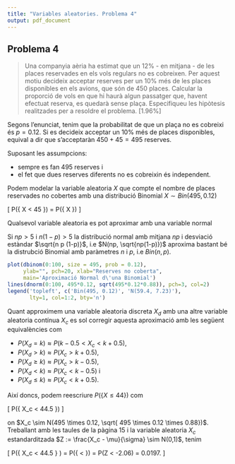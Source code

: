 ```yaml
---
title: "Variables aleatories. Problema 4"
output: pdf_document
---
```


## Problema 4

> Una companyia aèria ha estimat que un 12% - en mitjana - de les places reservades en els vols regulars no es cobreixen. Per aquest motiu decideix acceptar reserves per un 10% més de les places disponibles en els avions, que són de 450 places. Calcular la proporció de vols en que hi haurà algun passatger que, havent efectuat reserva, es quedarà sense plaça. Especifiqueu  les hipòtesis realitzades per a resoldre el problema. [1.96%]

Segons l'enunciat, tenim que la probabilitat de que un plaça no es cobreixi és $p= 0.12$. Si es decideix acceptar un 10% més de places disponibles, equival a dir que s'acceptaràn $450 + 45=495$ reserves.


Suposant les assumpcions:

 * sempre es fan 495 reserves i 
 * el fet que dues reserves diferents no es cobreixin és independent.
 
 
Podem modelar la variable aleatoria $X$ que compte el nombre de places reservades no cobertes amb una distribució Binomial $X \sim Bin(495, 0.12)$

\[
P(\{ X < 45 \}) = P(\{ X \leq 44 \})
\]

Qualsevol variable aleatoria es pot aproximar amb una variable normal

Si $n p > 5$ i $n (1-p) > 5$ la distribució normal amb mitjana $n p$ i desviació estàndar $\sqrt{n p (1-p)}$, i.e $N(np, \sqrt{np(1-p)})$ aproxima bastant bé la distrubció Binomial amb paràmetres $n$ i $p$, i.e $Bin(n,p)$.


```r
plot(dbinom(0:100, size = 495, prob = 0.12), 
     ylab="", pch=20, xlab="Reserves no coberta", 
     main='Aproximació Normal d\'una Binomial')
lines(dnorm(0:100, 495*0.12, sqrt(495*0.12*0.88)), pch=3, col=2)
legend('topleft', c('Bin(495, 0.12)', 'N(59.4, 7.23)'), 
       lty=1, col=1:2, bty='n')
```

Quant approximem una variable aleatoria discreta $X_d$ amb una altre variable aleatoria contínua $X_c$ es sol corregir aquesta aproximació amb les següent equivalències com

 * $P(X_d=k) \approx P( k-0.5 < X_c < k+0.5)$, 
 * $P(X_d > k) \approx P( X_c > k+0.5)$, 
 * $P(X_d \geq k) \approx P( X_c > k-0.5)$, 
 * $P(X_d < k) \approx P( X_c < k-0.5)$ i 
 * $P(X_d \leq k) \approx P( X_c < k+0.5)$.

Així doncs, podem reescriure $P(\{ X \leq 44 \})$ com 

\[
P(\{ X_c < 44.5 \})
\]

on $X_c \sim N(495 \times 0.12, \sqrt{ 495 \times 0.12 \times 0.88})$. Treballant amb les taules de la pàgina 15 i la variable aleatoria $X_c$ estandarditzada $Z := \frac{X_c - \mu}{\sigma} \sim N(0,1)$, tenim

\[
P(\{ X_c < 44.5 \} ) = P(\{ \frac{X_c - 59.4}{7.23} < \frac{44.5 - 59.4}{7.23} \}) = P(Z < -2.06) = 0.0197.
\]
